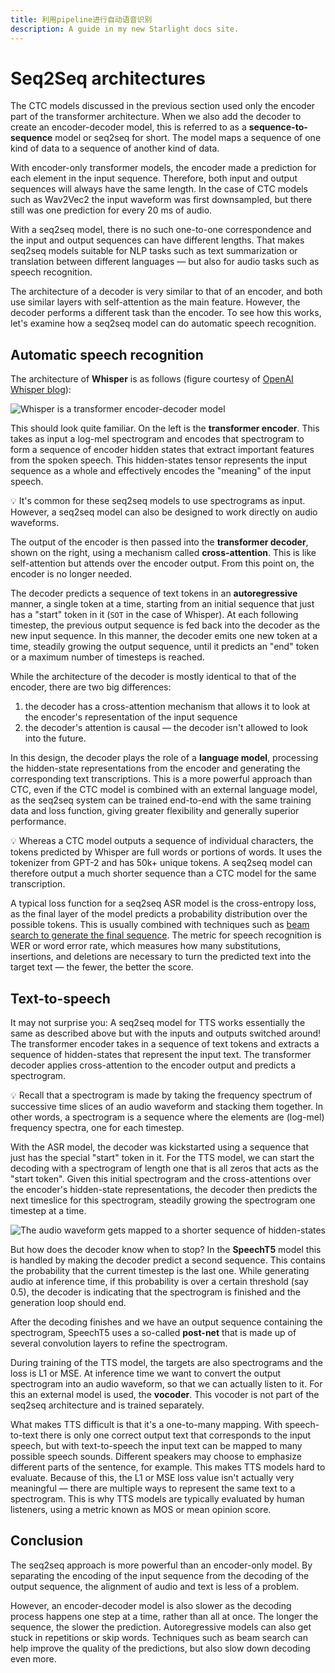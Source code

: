 ```yaml
---
title: 利用pipeline进行自动语音识别
description: A guide in my new Starlight docs site.
---
```


# Seq2Seq architectures

The CTC models discussed in the previous section used only the encoder part of the transformer architecture. When we also add the decoder to create an encoder-decoder model, this is referred to as a **sequence-to-sequence** model or seq2seq for short. The model maps a sequence of one kind of data to a sequence of another kind of data.

With encoder-only transformer models, the encoder made a prediction for each element in the input sequence. Therefore, both input and output sequences will always have the same length. In the case of CTC models such as Wav2Vec2 the input waveform was first downsampled, but there still was one prediction for every 20 ms of audio.

With a seq2seq model, there is no such one-to-one correspondence and the input and output sequences can have different lengths. That makes seq2seq models suitable for NLP tasks such as text summarization or translation between different languages — but also for audio tasks such as speech recognition.

The architecture of a decoder is very similar to that of an encoder, and both use similar layers with self-attention as the main feature. However, the decoder performs a different task than the encoder. To see how this works, let's examine how a seq2seq model can do automatic speech recognition.

## Automatic speech recognition

The architecture of **Whisper** is as follows (figure courtesy of [OpenAI Whisper blog](https://openai.com/blog/whisper/)):

<div class="flex justify-center">
    <img src="https://huggingface.co/blog/assets/111_fine_tune_whisper/whisper_architecture.svg" alt="Whisper is a transformer encoder-decoder model">
</div>

This should look quite familiar. On the left is the **transformer encoder**. This takes as input a log-mel spectrogram and encodes that spectrogram to form a sequence of encoder hidden states that extract important features from the spoken speech. This hidden-states tensor represents the input sequence as a whole and effectively encodes the "meaning" of the input speech.

<Tip>
💡 It's common for these seq2seq models to use spectrograms as input. However, a seq2seq model can also be designed to work directly on audio waveforms.
</Tip>

The output of the encoder is then passed into the **transformer decoder**, shown on the right, using a mechanism called **cross-attention**. This is like self-attention but attends over the encoder output. From this point on, the encoder is no longer needed.

The decoder predicts a sequence of text tokens in an **autoregressive** manner, a single token at a time, starting from an initial sequence that just has a "start" token in it (`SOT` in the case of Whisper). At each following timestep, the previous output sequence is fed back into the decoder as the new input sequence. In this manner, the decoder emits one new token at a time, steadily growing the output sequence, until it predicts an "end" token or a maximum number of timesteps is reached.

While the architecture of the decoder is mostly identical to that of the encoder, there are two big differences:

1. the decoder has a cross-attention mechanism that allows it to look at the encoder's representation of the input sequence
2. the decoder's attention is causal — the decoder isn't allowed to look into the future.

In this design, the decoder plays the role of a **language model**, processing the hidden-state representations from the encoder and generating the corresponding text transcriptions. This is a more powerful approach than CTC, even if the CTC model is combined with an external language model, as the seq2seq system can be trained end-to-end with the same training data and loss function, giving greater flexibility and generally superior performance.

<Tip>
💡 Whereas a CTC model outputs a sequence of individual characters, the tokens predicted by Whisper are full words or portions of words. It uses the tokenizer from GPT-2 and has 50k+ unique tokens. A seq2seq model can therefore output a much shorter sequence than a CTC model for the same transcription.
</Tip>

A typical loss function for a seq2seq ASR model is the cross-entropy loss, as the final layer of the model predicts a probability distribution over the possible tokens. This is usually combined with techniques such as [beam search to generate the final sequence](https://huggingface.co/blog/how-to-generate). The metric for speech recognition is WER or word error rate, which measures how many substitutions, insertions, and deletions are necessary to turn the predicted text into the target text — the fewer, the better the score.

## Text-to-speech

It may not surprise you: A seq2seq model for TTS works essentially the same as described above but with the inputs and outputs switched around! The transformer encoder takes in a sequence of text tokens and extracts a sequence of hidden-states that represent the input text. The transformer decoder applies cross-attention to the encoder output and predicts a spectrogram.

<Tip>
💡 Recall that a spectrogram is made by taking the frequency spectrum of successive time slices of an audio waveform and stacking them together. In other words, a spectrogram is a sequence where the elements are (log-mel) frequency spectra, one for each timestep.
</Tip>

With the ASR model, the decoder was kickstarted using a sequence that just has the special "start" token in it. For the TTS model, we can start the decoding with a spectrogram of length one that is all zeros that acts as the "start token". Given this initial spectrogram and the cross-attentions over the encoder's hidden-state representations, the decoder then predicts the next timeslice for this spectrogram, steadily growing the spectrogram one timestep at a time.

<div class="flex justify-center">
    <img src="https://huggingface.co/datasets/huggingface-course/audio-course-images/resolve/main/speecht5_decoding.png" alt="The audio waveform gets mapped to a shorter sequence of hidden-states">
</div>

But how does the decoder know when to stop? In the **SpeechT5** model this is handled by making the decoder predict a second sequence. This contains the probability that the current timestep is the last one. While generating audio at inference time, if this probability is over a certain threshold (say 0.5), the decoder is indicating that the spectrogram is finished and the generation loop should end.

After the decoding finishes and we have an output sequence containing the spectrogram, SpeechT5 uses a so-called **post-net** that is made up of several convolution layers to refine the spectrogram.

During training of the TTS model, the targets are also spectrograms and the loss is L1 or MSE. At inference time we want to convert the output spectrogram into an audio waveform, so that we can actually listen to it. For this an external model is used, the **vocoder**. This vocoder is not part of the seq2seq architecture and is trained separately.

What makes TTS difficult is that it's a one-to-many mapping. With speech-to-text there is only one correct output text that corresponds to the input speech, but with text-to-speech the input text can be mapped to many possible speech sounds. Different speakers may choose to emphasize different parts of the sentence, for example. This makes TTS models hard to evaluate. Because of this, the L1 or MSE loss value isn't actually very meaningful — there are multiple ways to represent the same text to a spectrogram. This is why TTS models are typically evaluated by human listeners, using a metric known as MOS or mean opinion score.

## Conclusion

The seq2seq approach is more powerful than an encoder-only model. By separating the encoding of the input sequence from the decoding of the output sequence, the alignment of audio and text is less of a problem. <!-- The model learns how to perform this alignment through the attention mechanism. -->

However, an encoder-decoder model is also slower as the decoding process happens one step at a time, rather than all at once. The longer the sequence, the slower the prediction. Autoregressive models can also get stuck in repetitions or skip words. Techniques such as beam search can help improve the quality of the predictions, but also slow down decoding even more.
